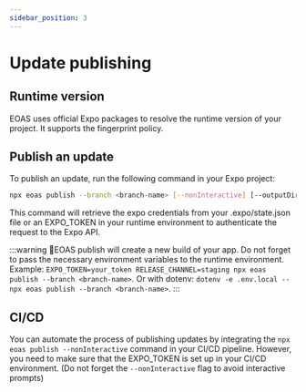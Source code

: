 ```yaml
---
sidebar_position: 3
---
```


# Update publishing

## Runtime version

EOAS uses official Expo packages to resolve the runtime version of your project.
It supports the fingerprint policy.

## Publish an update

To publish an update, run the following command in your Expo project:

```bash
npx eoas publish --branch <branch-name> [--nonInteractive] [--outputDir <outputDir>] [--platform <platform>]
```

This command will retrieve the expo credentials from your .expo/state.json file or an EXPO_TOKEN in your runtime environment to authenticate
the request to the Expo API.

:::warning
 🚨EOAS publish will create a new build of your app. Do not forget to pass the necessary environment variables to the runtime environment.
 Example: `EXPO_TOKEN=your_token RELEASE_CHANNEL=staging npx eoas publish --branch <branch-name>`.
 Or with dotenv: `dotenv -e .env.local -- npx eoas publish --branch <branch-name>`.
:::

## CI/CD

You can automate the process of publishing updates by integrating the `npx eoas publish --nonInteractive` command in your CI/CD pipeline.
However, you need to make sure that the EXPO_TOKEN is set up in your CI/CD environment.
(Do not forget the `--nonInteractive` flag to avoid interactive prompts)
